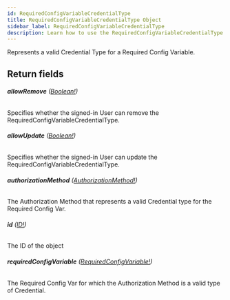 ```yaml
---
id: RequiredConfigVariableCredentialType
title: RequiredConfigVariableCredentialType Object
sidebar_label: RequiredConfigVariableCredentialType
description: Learn how to use the RequiredConfigVariableCredentialType Object for Builder's API.
---
```


Represents a valid Credential Type for a Required Config Variable.

## Return fields

###### <b>allowRemove</b> ([Boolean!](/self-managed/composer/builder/api/schema/scalar/Boolean.mdx))

Specifies whether the signed-in User can remove the RequiredConfigVariableCredentialType.

###### <b>allowUpdate</b> ([Boolean!](/self-managed/composer/builder/api/schema/scalar/Boolean.mdx))

Specifies whether the signed-in User can update the RequiredConfigVariableCredentialType.

###### <b>authorizationMethod</b> ([AuthorizationMethod!](/self-managed/composer/builder/api/schema/object/AuthorizationMethod.mdx))

The Authorization Method that represents a valid Credential type for the Required Config Var.

###### <b>id</b> ([ID!](/self-managed/composer/builder/api/schema/scalar/ID.mdx))

The ID of the object

###### <b>requiredConfigVariable</b> ([RequiredConfigVariable!](/self-managed/composer/builder/api/schema/object/RequiredConfigVariable.mdx))

The Required Config Var for which the Authorization Method is a valid type of Credential.
